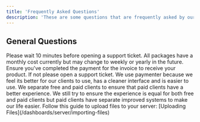 ```yaml
---
title: 'Frequently Asked Questions'
description: 'These are some questions that are frequently asked by our users.'
---
```


## General Questions

<AccordionGroup>
  <Accordion title="I haven't received my email. What should I do?">
    Please wait 10 minutes before opening a support ticket.
  </Accordion>
  <Accordion title="Are the packages a one-time payment or monthly?">
    All packages have a monthly cost currently but may change to weekly or yearly in the future.
  </Accordion>
  <Accordion title="I created an order but haven't received the server on the panel. What's going on?">
    Ensure you've completed the payment for the invoice to receive your product. If not please open a support ticket.
  </Accordion>
  <Accordion title="Why do you use paymenter?">
    We use paymenter because we feel its better for our clients to use, has a cleaner interface and is easier to use.
  </Accordion>
  <Accordion title="Why are you seperating free & Paid clients?">
    We separate free and paid clients to ensure that paid clients have a better experience. We still try to ensure the experience is equal for both free and paid clients but paid clients have separate improved systems to make our life easier.
  </Accordion>
  <Accordion title="How do i upload folders onto my server?">
    Follow this guide to upload files to your server: [Uploading Files](/dashboards/server/importing-files)
  </Accordion>
</AccordionGroup>
